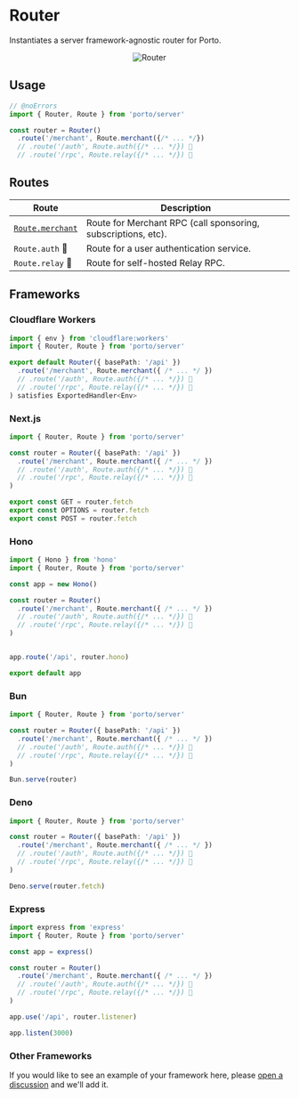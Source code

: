 # Router

Instantiates a server framework-agnostic router for Porto.

<center>
  <img src="/router.svg" alt="Router" />
</center>

## Usage

```ts twoslash
// @noErrors
import { Router, Route } from 'porto/server'

const router = Router()
  .route('/merchant', Route.merchant({/* ... */})
  // .route('/auth', Route.auth({/* ... */}) 🚧
  // .route('/rpc', Route.relay({/* ... */}) 🚧
```

## Routes

| Route | Description |
| ----- | --------- |
| [`Route.merchant`](/sdk/api/route/merchant) | Route for Merchant RPC (call sponsoring, subscriptions, etc). |
| `Route.auth` 🚧 | Route for a user authentication service. |
| `Route.relay` 🚧 | Route for self-hosted Relay RPC. |

## Frameworks

### Cloudflare Workers

```ts
import { env } from 'cloudflare:workers'
import { Router, Route } from 'porto/server'

export default Router({ basePath: '/api' })
  .route('/merchant', Route.merchant({ /* ... */ })
  // .route('/auth', Route.auth({/* ... */}) 🚧
  // .route('/rpc', Route.relay({/* ... */}) 🚧
) satisfies ExportedHandler<Env>
```

### Next.js

```ts [app/api/[[...routes]]/route.ts]
import { Router, Route } from 'porto/server'

const router = Router({ basePath: '/api' })
  .route('/merchant', Route.merchant({ /* ... */ })
  // .route('/auth', Route.auth({/* ... */}) 🚧
  // .route('/rpc', Route.relay({/* ... */}) 🚧
)

export const GET = router.fetch
export const OPTIONS = router.fetch
export const POST = router.fetch
```

### Hono

```ts
import { Hono } from 'hono'
import { Router, Route } from 'porto/server'

const app = new Hono()

const router = Router()
  .route('/merchant', Route.merchant({ /* ... */ })
  // .route('/auth', Route.auth({/* ... */}) 🚧
  // .route('/rpc', Route.relay({/* ... */}) 🚧
)


app.route('/api', router.hono)

export default app
```

### Bun

```ts
import { Router, Route } from 'porto/server'

const router = Router({ basePath: '/api' })
  .route('/merchant', Route.merchant({ /* ... */ })
  // .route('/auth', Route.auth({/* ... */}) 🚧
  // .route('/rpc', Route.relay({/* ... */}) 🚧
)

Bun.serve(router)
```

### Deno

```ts
import { Router, Route } from 'porto/server'

const router = Router({ basePath: '/api' })
  .route('/merchant', Route.merchant({ /* ... */ })
  // .route('/auth', Route.auth({/* ... */}) 🚧
  // .route('/rpc', Route.relay({/* ... */}) 🚧
)

Deno.serve(router.fetch)
```

### Express

```ts
import express from 'express'
import { Router, Route } from 'porto/server'

const app = express()

const router = Router()
  .route('/merchant', Route.merchant({ /* ... */ })
  // .route('/auth', Route.auth({/* ... */}) 🚧
  // .route('/rpc', Route.relay({/* ... */}) 🚧
)

app.use('/api', router.listener)

app.listen(3000)
```

### Other Frameworks

If you would like to see an example of your framework here, please [open a discussion](https://github.com/ithacaxyz/porto/discussions/new) and we'll add it.
